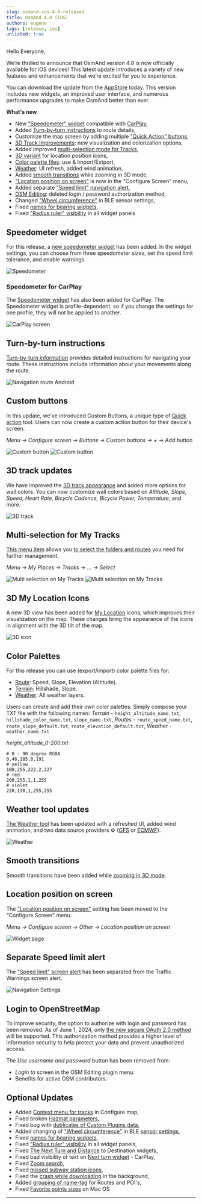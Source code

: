 ```yaml
---
slug: osmand-ios-4-8-released
title: OsmAnd 4.8 (iOS)
authors: eugene
tags: [release, ios]
unlisted: true
---
```



Hello Everyone,

We’re thrilled to announce that OsmAnd version 4.8 is now officially available for iOS devices! This latest update introduces a variety of new features and enhancements that we’re excited for you to experience.

You can download the update from the [AppStore](https://itunes.apple.com/us/app/osmand-maps-travel-navigate/id934850257) today. This version includes new widgets, an improved user interface, and numerous performance upgrades to make OsmAnd better than ever.


<!--truncate-->

**What's new**


- New ["Speedometer" widget](#speedometer-widget) compatible with [CarPlay](#speedometer-for-carplay),
- Added [Turn-by-turn instructions](#turn-by-turn-instructions) to route details,
- Customize the map screen by adding multiple ["Quick Action" buttons](#custom-buttons),
- [3D Track Improvements](#3d-track-updates): new visualization and colorization options,
- Added improved [multi-selection mode for Tracks](#multi-selection-for-my-tracks),
- [3D variant](#3d-icons-of-my-location) for location position icons,
- [Color palette files](#color-palettes): use & Import/Extport,
- [Weather](#weather-tool-updates): UI refresh, added wind animation,
- Added [smooth transitions](#smooth-transitions) while zooming in 3D mode,
- ["Location position on screen"](#location-position-on-screen) is now in the "Configure Screen" menu,
- Added separate ["Speed limit" navigation alert](#separate-speed-limit-alert), 
- [OSM Editing](#osm-login): deleted login / password authorization method,
- Changed ["Wheel circumference"](#others) in BLE sensor settings,
- Fixed [names for bearing widgets](#others),
- Fixed ["Radius ruler" visibility](#others) in all widget panels


## Speedometer widget

For this release, a [new speedometer widget](https://osmand.net/docs/user/widgets/info-widgets/#speedometer) has been added. In the widget settings, you can choose from three speedometer sizes, set the speed limit tolerance, and enable warnings.

![Speedometer](@site/static/img/widgets/speedometer_2_ios.png) 

### Speedometer for CarPlay

The [Speedometer widget](https://osmand.net/docs/user/navigation/car-play#speedometer) has also been added for CarPlay. The Speedometer widget is profile-dependent, so if you change the settings for one profile, they will not be applied to another.

![CarPlay screen](@site/static/img/navigation/auto-car/speedometer_carplay_2_ios.png) 


## Turn-by-turn instructions

[Turn-by-turn information](https://osmand.net/docs/user/navigation/setup/route-details/#turn-by-turn-information) provides detailed instructions for navigating your route. These instructions include information about your movements along the route.

![Navigation route Android](@site/static/img/navigation/route/navigation_turn_ios.png) 


## Custom buttons

In this update, we've introduced Custom Buttons, a unique type of [Quick action](https://osmand.net/docs/user/widgets/quick-action#custom-buttons) tool. Users can now create a custom action button for their device's screen.

_Menu → Configure screen → Buttons → Custom buttons → + → Add button_

![Custom button](./img/custom_button.png) ![Custom button](./img/custom_button_1.png)


## 3D track updates

We have improved the [3D track appearance](https://osmand.net/docs/user/map/tracks-on-map/track-appearance#3d-track) and added more options for wall colors. You can now customize wall colors based on _Altitude, Slope, Speed, Heart Rate, Bicycle Cadence, Bicycle Power, Temperature_, and more.

![3D track](./img/3d_track.png)


## Multi-selection for My Tracks

[This menu item](https://osmand.net/docs/user/personal/tracks/manage-tracks#three-dots-menu) allows you [to select the folders and routes](https://osmand.net/docs/user/personal/tracks/manage-tracks#selection-mode) you need for further management.

_Menu → My Places → Tracks → &#8230; → Select_

![Multi selection on My Tracks](./img/multi_selection.png) ![Multi selection on My Tracks](./img/multi_selection_1.png)


## 3D My Location Icons

A new 3D view has been added for [My Location](https://osmand.net/docs/user/personal/profiles#profile-appearance) icons, which improves their visualization on the map. These changes bring the appearance of the icons in alignment with the 3D tilt of the map.   

![3D icon](./img/3d_icon.png)


## Color Palettes

For this release you can use (export/import) color palette files for:
- [Route](https://osmand.net/docs/user/navigation/guidance/map-during-navigation#color): Speed, Slope, Elevation (Altitude).
- [Terrain](https://osmand.net/docs/user/plugins/contour-lines#hillshade-slope-and-altitude-layers): Hillshade, Slope.
- [Weather](https://osmand.net/docs/user/plugins/weather#weather-layers): All weather layers.

Users can create and add their own color palettes. Simply compose your TXT file with the following names: _Terrain_ - `height_altitude_name.txt`, `hillshade_color_name.txt`, `slope_name.txt`, _Routes_ - `route_speed_name.txt`, `route_slope_default.txt`, `route_elevation_default.txt`, _Weather_ - `weather_name.txt`

*height_altitude_0-200.txt*

```
# 0 - 90 degree RGBA
0,46,185,0,191
# yellow 
100,255,222,2,227
# red
200,255,1,1,255
# violet
220,130,1,255,255

```

## Weather tool updates

[The Weather tool](https://osmand.net/docs/user/plugins/weather) has been updated with a refreshed UI, added wind animation, and two data source providers ⚙ ([GFS](https://en.wikipedia.org/wiki/Global_Forecast_System) or [ECMWF](https://en.wikipedia.org/wiki/European_Centre_for_Medium-Range_Weather_Forecasts)).


![Weather](./img/weather_ios.png)


## Smooth transitions

Smooth transitions have been added while [zooming in 3D mode](https://github.com/osmandapp/OsmAnd-iOS/issues/3802).


## Location position on screen

The ["Location position on screen"](https://osmand.net/docs/user/widgets/configure-screen/#display-position--location-position-on-screen) setting has been moved to the "Configure Screen" menu.

_Menu → Configure screen → Other → Location position on screen_

![Widget page](@site/static/img/widgets/conf_screen_display_position_ios.png) 


## Separate Speed limit alert

The ["Speed limit" screen alert](https://osmand.net/docs/user/navigation/guidance/navigation-settings/#screen-alerts) has been separated from the Traffic Warnings screen alert.

![Navigation Settings](@site/static/img/navigation/navigation_settings_screen-alerts_new_ios.png)


## Login to OpenStreetMap

To improve security, the option to authorize with login and password has been removed. As of June 1, 2024, only [the new secure OAuth 2.0 method](https://github.com/osmandapp/OsmAnd-iOS/issues/3736) will be supported.  This authorization method provides a higher level of information security to help protect your data and prevent unauthorized access.

The *Use username and password* button has been removed from: 

- *Login to* screen in the OSM Editing plugin menu.
- Benefits for active OSM contributors. 


## Optional Updates

- Added [Context menu for tracks](https://github.com/osmandapp/OsmAnd-iOS/issues/3488) in Configure map,
- Fixed broken [Hazmat parameters](https://github.com/osmandapp/OsmAnd-iOS/issues/3761),
- Fixed bug with [dublicates of Custom Plugins data](https://github.com/osmandapp/OsmAnd-iOS/issues/3739),
- Added changing of ["Wheel circumference"](https://github.com/osmandapp/OsmAnd-iOS/issues/3503) in BLE [sensor settings](https://osmand.net/docs/user/plugins/external-sensors#sensors-settings),
- Fixed [names for bearing widgets](https://github.com/osmandapp/OsmAnd-iOS/issues/3563),
- Fixed ["Radius ruler" visibility](https://github.com/osmandapp/OsmAnd-iOS/issues/3656) in all widget panels,
- Fixed [The Next Turn and Distance](https://github.com/osmandapp/OsmAnd-iOS/issues/3738) to Destination widgets,
- Fixed bad visibility of text on [Next turn widget](https://github.com/osmandapp/OsmAnd-iOS/issues/3734) - CarPlay,
- Fixed [Zoom search](https://github.com/osmandapp/OsmAnd-iOS/issues/3569), 
- Fixed [missed subway station icons](https://github.com/osmandapp/OsmAnd-iOS/issues/3711),
- Fixed the [crash while downloading](https://github.com/osmandapp/OsmAnd-iOS/issues/3561) in the background,
- Added [grouping of name-tag](https://github.com/osmandapp/OsmAnd-iOS/issues/3554) for Routes and POI's,
- Fixed [Favorite points sizes](https://github.com/osmandapp/OsmAnd-iOS/issues/3641) on Mac OS

_________________________________________________
<LinksSocial/>
<LinksTelegram/>
<AppleStore/>